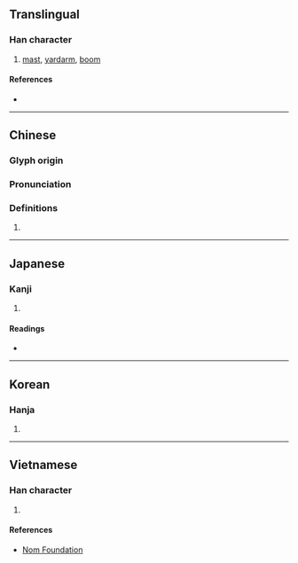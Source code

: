 {{also|樯}}
{{character info/new}}
==Translingual==

===Han character===
{{Han char|rn=75|rad=木|as=13|sn=17|four=44961|canj=DGOW|ids=⿰木嗇}}

# [[mast]], [[yardarm]], [[boom]]

====References====
* {{Han ref|kx=0557.220|dkj=15687|dj=0947.010|hdz=21299.140|uh=6AA3|ud=27299|bh=C0CE|bd=49358}}

----

==Chinese==
{{zh-forms|s=樯}}

===Glyph origin===
{{Han etym}}

===Pronunciation===
{{zh-pron
|m=qiáng
|c=coeng4
|mc=y
|oc=y
|ma=
|cat=n
}}

===Definitions===
{{zh-hanzi}}

# {{rfdef|lang=zh}}

----

==Japanese==

===Kanji===
{{ja-kanji|grade=|rs=木13}}

# {{defn|lang=ja|sort=木13}}

====Readings====
* {{ja-readings|on=[[しょう]] (shō)|kun=[[ほばしら]] (hobashira)}}

----

==Korean==

===Hanja===
{{ko-hanja|hangeul=장|eumhun=|rv=jang|mr=chang|y=cang}}

# {{defn|lang=ko|sort=木13}}

----

==Vietnamese==

===Han character===
{{vi-readings|rs=木13| hanviet = tường}}

# {{defn|lang=vi|sort=木13}}

====References====
*[http://nomfoundation.org/common/nom_details.php?codepoint=6aa3 Nom Foundation]